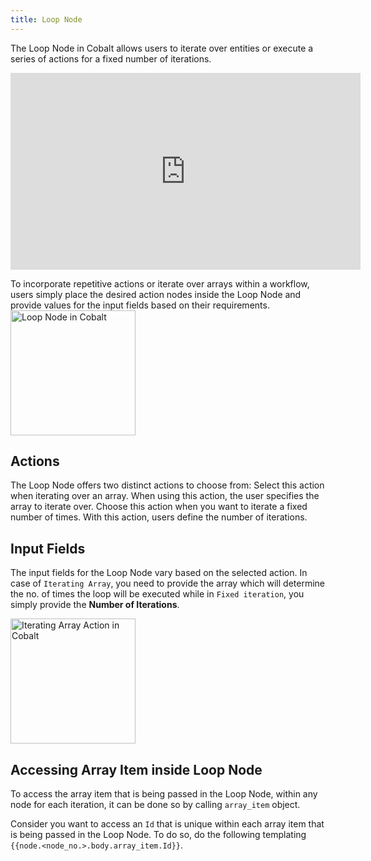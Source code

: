 ```yaml
---
title: Loop Node
---
```

The Loop Node in Cobalt allows users to iterate over entities or execute a series of actions for a fixed number of iterations.

<iframe
  width="560"
  height="315"
  src="https://www.loom.com/embed/ba715b1b5d95436b970071cb8dc01cd0?sid=c3e1cfb2-57cf-4e58-89d5-e0b2a80ba332&hide_owner=true&hide_speed=true"
  title="Loop Node"
  frameborder="0"
  allow="accelerometer; autoplay; clipboard-write; encrypted-media; gyroscope; picture-in-picture"
  allowfullscreen
  style={{ width: '100%', borderRadius: '0.5rem' }}
></iframe>

To incorporate repetitive actions or iterate over arrays within a workflow, users simply place the desired action nodes inside the Loop Node and provide values for the input fields based on their requirements.
<img height="200" src="/images/Guides/Workflow/group-node.png" alt="Loop Node in Cobalt"/>
## Actions
The Loop Node offers two distinct actions to choose from:
<Accordion title="Iterating Array">
Select this action when iterating over an array. When using this action, the user specifies the array to iterate over.
</Accordion>
<Accordion title="Fixed Iteration">
Choose this action when you want to iterate a fixed number of times. With this action, users define the number of iterations.
</Accordion>


## Input Fields
The input fields for the Loop Node vary based on the selected action.
In case of `Iterating Array`, you need to provide the array which will determine the no. of times the loop will be executed while in `Fixed iteration`, you simply provide the **Number of Iterations**.

<img height="200" src="/images/Guides/Workflow/iterating.png" alt="Iterating Array Action in Cobalt"/>

## Accessing Array Item inside Loop Node

To access the array item that is being passed in the Loop Node, within any node for each iteration, it can be done so by calling `array_item` object.

Consider you want to access an `Id` that is unique within each array item that is being passed in the Loop Node. To do so, do the following templating `{{node.<node_no.>.body.array_item.Id}}`.
